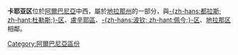 {{noteTA
|T=zh-hans:卡耶亚区; zh-hant:卡瓦耶區;
|1=zh-hans:卡耶亚区; zh-hant:卡瓦耶區;
}}
{{Infomation of Subdivisions|
Map=Image:AlbaniaKavaje.png|
MapSize=100px|
Nation=阿爾巴尼亞|
enNation=Albania|
Lang=[[阿爾巴尼亞語|阿爾巴尼亞語]]|
oName=Kavajës|
Lv=區|
Capital=[[卡耶亚|-{zh-hans:卡耶亚; zh-hant:卡瓦耶;}-]]|
tArea=393|
tPop=150,000|
PopYear=2004|
ISOcode=AL-KA|
}}


'''卡耶亚区'''位於[[阿爾巴尼亞|阿爾巴尼亞]]中西，屬於[[地拉那州|地拉那州]]的一部分，與[[杜勒斯區|-{zh-hans:都拉斯; zh-hant:杜勒斯;}-区]]、[[盧辛耶區|盧辛耶區]]、[[佩今區|-{zh-hans:波钦; zh-hant:佩今;}-区]]、[[地拉那区|地拉那区]]相鄰。

{{Districts of Albania}}

[[Category:阿爾巴尼亞區份|Category:阿爾巴尼亞區份]]